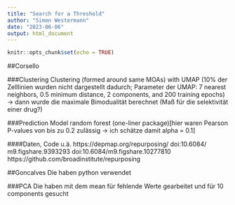 ```yaml
---
title: "Search for a Threshold"
author: "Simon Westermann"
date: "2023-06-06"
output: html_document
---
```


```r
knitr::opts_chunk$set(echo = TRUE)
```

##Corsello

###Clustering
Clustering (formed around same MOAs) with UMAP (10% der Zelllinien wurden nicht dargestellt dadurch; Parameter der UMAP: 7 nearest neighbors, 0.5 minimum distance, 2 components, and 200 training epochs)  -> dann wurde die maximale Bimodualität berechnet (Maß für die selektivität einer drug?) 

###Prediction Model
random forest (one-liner package)[hier waren Pearson P-values von bis zu 0.2 zulässig -> ich schätze damit alpha = 0.1]

####Daten, Code u.ä.
https://depmap.org/repurposing/
doi:10.6084/ m9.figshare.9393293
doi:10.6084/m9.figshare.10277810
https://github.com/broadinstitute/repurposing


##Goncalves
Die haben python verwendet

###PCA
Die haben mit dem mean für fehlende Werte gearbeitet und für 10 components gesucht
